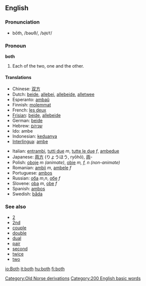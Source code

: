 ==English==

{{rank|thing|set|told|197|both|having|look|heard}}

=== Pronunciation ===
*bōth, /bəʊθ/, /<tt>b@UT</tt>/

===Pronoun===
'''both'''

#Each of the two, one and the other.

====Translations====
{{top}}
*Chinese: [[双方]]
*Dutch: [[beide]], [[allebei]], [[allebeide]], [[alletwee]]
*Esperanto: [[ambaŭ]]
*Finnish: [[molemmat]]
*French: [[les deux]]
*[[Frisian]]: [[beide]], [[allebeide]]
*German: [[beide]]
*Hebrew: [[שניהם]]
*Ido: ambe
*Indonesian: [[dua|keduanya]]
*[[Interlingua]]: [[ambe]]
{{mid}}
*Italian: [[entrambi]], [[tutti due]] ''m'', [[tutte le due]] ''f'', [[ambedue]]
*Japanese: [[両方]] (りょうほう, ryōhō), [[両]]-
*Polish: [[oboje]] ''m (animate)'', [[obie]] ''m, f, n (non-animate)''
*Romanian: [[ambii]] ''m'', [[ambele]] ''f''
*Portuguese: [[ambos]]
*Russian: [[оба]] ''m'',''n'', [[обе]] ''f''
*Slovene: [[oba]] ''m'', [[obe]] ''f''
*Spanish: [[ambos]]
*Swedish: [[båda]]
{{bottom}}

===See also===
*[[2]]
*[[2nd]]
*[[couple]]
*[[double]]
*[[dual]]
*[[pair]]
*[[second]]
*[[twice]]
*[[two]]

[[Category:Old Norse derivations]]
[[Category:200 English basic words]]

[[io:Both]]
[[it:both]]
[[hu:both]]
[[fi:both]]